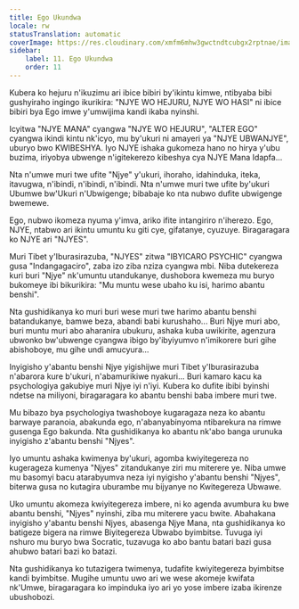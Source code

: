 ```yaml
---
title: Ego Ukundwa
locale: rw
statusTranslation: automatic
coverImage: https://res.cloudinary.com/xmfm6mhw3gwctndtcubgx2rptnae/image/upload/v1740468922/small_cover_tratado_de_psicologia_revolucionaria_a4c0dca4e0.webp
sidebar:
    label: 11. Ego Ukundwa
    order: 11
---
```

Kubera ko hejuru n'ikuzimu ari ibice bibiri by'ikintu kimwe, ntibyaba bibi gushyiraho ingingo ikurikira: "NJYE WO HEJURU, NJYE WO HASI" ni ibice bibiri bya Ego imwe y'umwijima kandi ikaba nyinshi.

Icyitwa "NJYE MANA" cyangwa "NJYE WO HEJURU", "ALTER EGO" cyangwa ikindi kintu nk'icyo, mu by'ukuri ni amayeri ya "NJYE UBWANJYE", uburyo bwo KWIBESHYA. Iyo NJYE ishaka gukomeza hano no hirya y'ubu buzima, iriyobya ubwenge n'igitekerezo kibeshya cya NJYE Mana Idapfa...

Nta n'umwe muri twe ufite "Njye" y'ukuri, ihoraho, idahinduka, iteka, itavugwa, n'ibindi, n'ibindi, n'ibindi. Nta n'umwe muri twe ufite by'ukuri Ubumwe bw'Ukuri n'Ubwigenge; bibabaje ko nta nubwo dufite ubwigenge bwemewe.

Ego, nubwo ikomeza nyuma y'imva, ariko ifite intangiriro n'iherezo. Ego, NJYE, ntabwo ari ikintu umuntu ku giti cye, gifatanye, cyuzuye. Biragaragara ko NJYE ari "NJYES".

Muri Tibet y'Iburasirazuba, "NJYES" zitwa "IBYICARO PSYCHIC" cyangwa gusa "Indangagaciro", zaba izo ziba nziza cyangwa mbi. Niba dutekereza kuri buri "Njye" nk'umuntu utandukanye, dushobora kwemeza mu buryo bukomeye ibi bikurikira: "Mu muntu wese ubaho ku isi, harimo abantu benshi".

Nta gushidikanya ko muri buri wese muri twe harimo abantu benshi batandukanye, bamwe beza, abandi babi kurushaho... Buri Njye muri abo, buri muntu muri abo aharanira ubukuru, ashaka kuba uwikirite, agenzura ubwonko bw'ubwenge cyangwa ibigo by'ibyiyumvo n'imikorere buri gihe abishoboye, mu gihe undi amucyura...

Inyigisho y'abantu benshi Njye yigishijwe muri Tibet y'Iburasirazuba n'abarora kure b'ukuri, n'abamurikiwe nyakuri... Buri kamaro kacu ka psychologiya gakubiye muri Njye iyi n'iyi. Kubera ko dufite ibibi byinshi ndetse na miliyoni, biragaragara ko abantu benshi baba imbere muri twe.

Mu bibazo bya psychologiya twashoboye kugaragaza neza ko abantu barwaye paranoia, abakunda ego, n'abanyabinyoma ntibarekura na rimwe gusenga Ego bakunda. Nta gushidikanya ko abantu nk'abo banga urunuka inyigisho z'abantu benshi "Njyes".

Iyo umuntu ashaka kwimenya by'ukuri, agomba kwiyitegereza no kugerageza kumenya "Njyes" zitandukanye ziri mu miterere ye. Niba umwe mu basomyi bacu atarabyumva neza iyi nyigisho y'abantu benshi "Njyes", biterwa gusa no kutagira uburambe mu bijyanye no Kwitegereza Ubwawe.

Uko umuntu akomeza kwiyitegereza imbere, ni ko agenda avumbura ku bwe abantu benshi, "Njyes" nyinshi, ziba mu miterere yacu bwite. Abahakana inyigisho y'abantu benshi Njyes, abasenga Njye Mana, nta gushidikanya ko batigeze bigera na rimwe Biyitegereza Ubwabo byimbitse. Tuvuga iyi nshuro mu buryo bwa Socratic, tuzavuga ko abo bantu batari bazi gusa ahubwo batari bazi ko batazi.

Nta gushidikanya ko tutazigera twimenya, tudafite kwiyitegereza byimbitse kandi byimbitse. Mugihe umuntu uwo ari we wese akomeje kwifata nk'Umwe, biragaragara ko impinduka iyo ari yo yose imbere izaba ikirenze ubushobozi.

